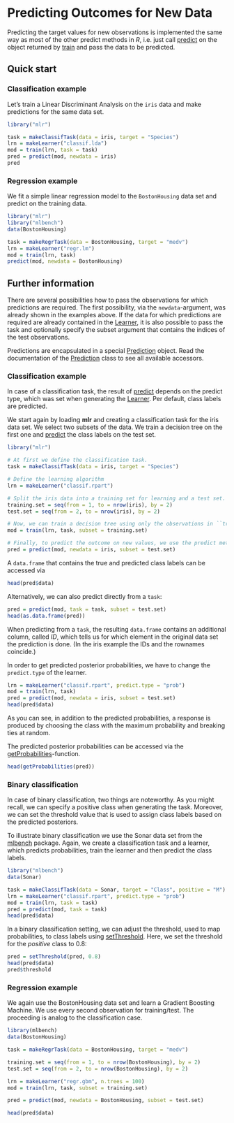 Predicting Outcomes for New Data
================================

Predicting the target values for new observations is
implemented the same way as most of the other predict methods in *R*, i.e. just 
call [predict](http://berndbischl.github.io/mlr/man/predict.WrappedModel.html) on the object returned by [train](http://berndbischl.github.io/mlr/man/train.html) and pass the data to be predicted.


Quick start
-----------

### Classification example

Let's train a Linear Discriminant Analysis on the ``iris`` data and make predictions 
for the same data set.

```r
library("mlr")

task = makeClassifTask(data = iris, target = "Species")
lrn = makeLearner("classif.lda")
mod = train(lrn, task = task)
pred = predict(mod, newdata = iris)
pred
``` 


### Regression example

We fit a simple linear regression model to the ``BostonHousing`` data set and predict
on the training data.

```r
library("mlr")
library("mlbench")
data(BostonHousing)

task = makeRegrTask(data = BostonHousing, target = "medv")
lrn = makeLearner("regr.lm")
mod = train(lrn, task)
predict(mod, newdata = BostonHousing)
```


Further information
-------------------

There are several possibilities how to pass the observations for which 
predictions are required.
The first possibility, via the ``newdata``-argument, was already shown in the 
examples above.
If the data for which predictions are required are already contained in 
the [Learner](http://berndbischl.github.io/mlr/man/makeLearner.html), it is also possible to pass the task and optionally specify 
the subset argument that contains the indices of the test observations.

Predictions are encapsulated in a special [Prediction](http://berndbischl.github.io/mlr/man/Prediction.html) object. Read the
documentation of the [Prediction](http://berndbischl.github.io/mlr/man/Prediction.html) class to see all available
accessors.


### Classification example

In case of a classification task, the result of [predict](http://berndbischl.github.io/mlr/man/predict.WrappedModel.html) depends on 
the predict type, which was set when generating the [Learner](http://berndbischl.github.io/mlr/man/makeLearner.html). Per default, 
class labels are predicted.

We start again by loading **mlr** and creating a classification task for the 
iris data set. We select two subsets of the data. We train a decision tree on the
first one and [predict](http://berndbischl.github.io/mlr/man/predict.WrappedModel.html) the class labels on the test set.

```r
library("mlr")

# At first we define the classification task.
task = makeClassifTask(data = iris, target = "Species")

# Define the learning algorithm
lrn = makeLearner("classif.rpart")

# Split the iris data into a training set for learning and a test set.
training.set = seq(from = 1, to = nrow(iris), by = 2)
test.set = seq(from = 2, to = nrow(iris), by = 2)

# Now, we can train a decision tree using only the observations in ``train.set``:
mod = train(lrn, task, subset = training.set)

# Finally, to predict the outcome on new values, we use the predict method:
pred = predict(mod, newdata = iris, subset = test.set)
``` 

A `data.frame` that contains the true and predicted class labels can be accessed via

```r
head(pred$data)
```

Alternatively, we can also predict directly from a `task`:

```r
pred = predict(mod, task = task, subset = test.set)
head(as.data.frame(pred))
``` 

When predicting from a `task`, the resulting `data.frame` contains an additional column, 
called *ID*, which tells us for which element in the original data set the prediction 
is done. 
(In the iris example the IDs and the rownames coincide.)

In order to get predicted posterior probabilities, we have to change the ``predict.type``
of the learner.

```r
lrn = makeLearner("classif.rpart", predict.type = "prob")
mod = train(lrn, task)
pred = predict(mod, newdata = iris, subset = test.set)
head(pred$data)
``` 

As you can see, in addition to the predicted probabilities, a response
is produced by choosing the class with the maximum probability and
breaking ties at random.

The predicted posterior probabilities can be accessed via the [getProbabilities](http://berndbischl.github.io/mlr/man/getProbabilities.html)-function.

```r
head(getProbabilities(pred))
``` 


### Binary classification

In case of binary classification, two things are noteworthy. As you might recall, 
we can specify a positive class when generating the task. Moreover, we can set the
threshold value that is used to assign class labels based on the predicted 
posteriors.

To illustrate binary classification we use the Sonar data set from the
[mlbench](http://cran.r-project.org/web/packages/mlbench/index.html) package. 
Again, we create a classification task and a learner, which predicts probabilities, train the learner and then predict the class labels.

```r
library("mlbench")
data(Sonar)

task = makeClassifTask(data = Sonar, target = "Class", positive = "M")
lrn = makeLearner("classif.rpart", predict.type = "prob")
mod = train(lrn, task = task)
pred = predict(mod, task = task)
head(pred$data)
``` 

In a binary classification setting, we can adjust the threshold, used
to map probabilities, to class labels using [setThreshold](http://berndbischl.github.io/mlr/man/setThreshold.html). Here, we set
the threshold for the *positive* class to 0.8:

```r
pred = setThreshold(pred, 0.8)
head(pred$data)
pred$threshold
```


### Regression example

We again use the BostonHousing data set and learn a Gradient Boosting
Machine. We use every second observation for training/test. The
proceeding is analog to the classification case.

```r
library(mlbench)
data(BostonHousing)

task = makeRegrTask(data = BostonHousing, target = "medv")

training.set = seq(from = 1, to = nrow(BostonHousing), by = 2)
test.set = seq(from = 2, to = nrow(BostonHousing), by = 2)

lrn = makeLearner("regr.gbm", n.trees = 100)
mod = train(lrn, task, subset = training.set) 

pred = predict(mod, newdata = BostonHousing, subset = test.set)

head(pred$data)
```
